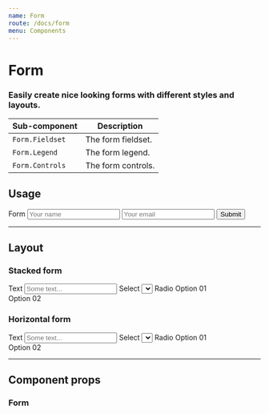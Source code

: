 ```yaml
---
name: Form
route: /docs/form
menu: Components
---
```



# Form
### Easily create nice looking forms with different styles and layouts.

| Sub-component | Description |
|-|-|
| `Form.Fieldset` | The form fieldset. |
| `Form.Legend` | The form legend. |
| `Form.Controls` | The form controls. |

## Usage
<Playground>
  <Form>
    <Form.Fieldset>
      <Form.Legend>Form</Form.Legend>
      <Margin>
        <Input placeholder="Your name" />
      </Margin>
      <Margin>
        <Input placeholder="Your email" />
      </Margin>
      <Margin>
        <Input.Textarea placeholder="Your message" />
      </Margin>
      <Button type="submit" variant="primary">Submit</Button>
    </Form.Fieldset>
  </Form>
</Playground>

---

## Layout
### Stacked form
<Playground>
  <Form stacked>
    <Margin>
      <Input.Label htmlFor="text1">Text</Input.Label>
      <Form.Controls>
        <Input id="text1" placeholder="Some text..." />
      </Form.Controls>
    </Margin>
    <Margin>
      <Input.Label htmlFor="select1">Select</Input.Label>
      <Form.Controls>
        <Select id="select1">
          <Select.Option value={1}>Option 01</Select.Option>
          <Select.Option value={2}>Option 02</Select.Option>
        </Select>
      </Form.Controls>
    </Margin>
    <Margin>
      <Input.Label component="div">Radio</Input.Label>
      <Form.Controls>
        <Input.Label>
          <Input.Radio name="radio1" /> Option 01
        </Input.Label>
        <br />
        <Input.Label>
          <Input.Radio name="radio1" /> Option 02
        </Input.Label>
      </Form.Controls>
    </Margin>
  </Form>
</Playground>

### Horizontal form
<Playground>
  <Form horizontal>
    <Margin>
      <Input.Label htmlFor="text2">Text</Input.Label>
      <Form.Controls>
        <Input id="text2" placeholder="Some text..." />
      </Form.Controls>
    </Margin>
    <Margin>
      <Input.Label htmlFor="select2">Select</Input.Label>
      <Form.Controls>
        <Select id="select2">
          <Select.Option value={1}>Option 01</Select.Option>
          <Select.Option value={2}>Option 02</Select.Option>
        </Select>
      </Form.Controls>
    </Margin>
    <Margin>
      <Input.Label component="div">Radio</Input.Label>
      <Form.Controls>
        <Input.Label>
          <Input.Radio name="radio2" /> Option 01
        </Input.Label>
        <br />
        <Input.Label>
          <Input.Radio name="radio2" /> Option 02
        </Input.Label>
      </Form.Controls>
    </Margin>
  </Form>
</Playground>

---

## Component props
### Form
<PropsTable of={Form} />
